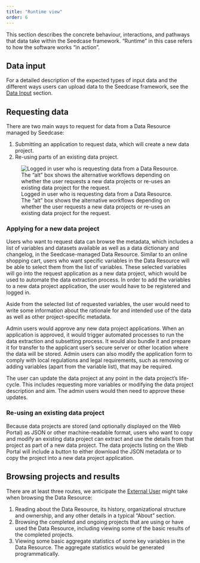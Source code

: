 ```yaml
---
title: "Runtime view"
order: 6
---
```


This section describes the concrete behaviour, interactions, and
pathways that data take within the Seedcase framework. "Runtime" in this
case refers to how the software works "in action".

## Data input

<!-- TODO: Insert link to sprout/runtime-view#data-input -->

For a detailed description of the expected types of input data and the
different ways users can upload data to the Seedcase framework, see the
[Data Input](https://sprout.seedcase-project.org/docs/design/runtime-view#data-input) section.

## Requesting data

There are two main ways to request for data from a Data Resource managed
by Seedcase:

1.  Submitting an application to request data, which will create a new
    data project.
2.  Re-using parts of an existing data project.

![Logged in user who is requesting data from a Data Resource. <br> The
"alt" box shows the alternative workflows depending on whether the user
requests a new data projects or re-uses an existing data project for the
request.](../images/runtime-data-request.svg){#fig-data-request}

### Applying for a new data project

Users who want to request data can browse the metadata, which includes a
list of variables and datasets available as well as a data dictionary
and changelog, in the Seedcase-managed Data Resource. Similar to an
online shopping cart, users who want specific variables in the Data
Resource will be able to select them from the list of variables. These
selected variables will go into the request application as a new data
project, which would be used to automate the data extraction process. In
order to add the variables to a new data project application, the user
would have to be registered and logged in.

Aside from the selected list of requested variables, the user would need
to write some information about the rationale for and intended use of
the data as well as other project-specific metadata.

Admin users would approve any new data project applications. When an
application is approved, it would trigger automated processes to run the
data extraction and subsetting process. It would also bundle it and
prepare it for transfer to the applicant user's secure server or other
location where the data will be stored. Admin users can also modify the
application form to comply with local regulations and legal
requirements, such as removing or adding variables (apart from the
variable list), that may be required.

The user can update the data project at any point in the data project's
life-cycle. This includes requesting more variables or modifying the
data project description and aim. The admin users would then need to
approve these updates.

### Re-using an existing data project

Because data projects are stored (and optionally displayed on the Web
Portal) as JSON or other machine-readable format, users who want to copy
and modify an existing data project can extract and use the details from
that project as part of a new data project. The data projects listing on
the Web Portal will include a button to either download the JSON
metadata or to copy the project into a new data project application.

## Browsing projects and results

There are at least three routes, we anticipate the [External
User](user-requirements.qmd#roles-and-use-cases) might take when
browsing the Data Resource:

1.  Reading about the Data Resource, its history, organizational
    structure and ownership, and any other details in a typical "About"
    section.
2.  Browsing the completed and ongoing projects that are using or have
    used the Data Resource, including viewing some of the basic results
    of the completed projects.
3.  Viewing some basic aggregate statistics of some key variables in the
    Data Resource. The aggregate statistics would be generated
    programmatically.
